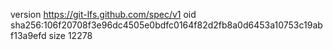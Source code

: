 version https://git-lfs.github.com/spec/v1
oid sha256:106f20708f3e96dc4505e0bdfc0164f82d2fb8a0d6453a10753c19abf13a9efd
size 12278
